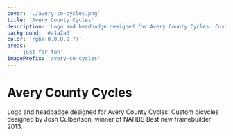 ```yaml
---
cover: './avery-co-cycles.png'
title: 'Avery County Cycles'
description: 'Logo and headbadge designed for Avery County Cycles. Custom bicycles designed by Josh Culbertson, winner of NAHBS Best new framebuilder 2013.'
background: '#a1a2a3'
color: 'rgba(0,0,0,0.7)'
areas:
  - 'just for fun'
imagePrefix: 'avery-co-cycles'
---
```


# Avery County Cycles

Logo and headbadge designed for Avery County Cycles. Custom bicycles designed by Josh Culbertson, winner of NAHBS Best new framebuilder 2013.
